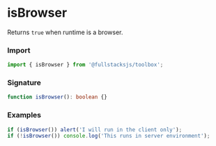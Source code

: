 # isBrowser

Returns `true` when runtime is a browser.

### Import

```typescript copy
import { isBrowser } from '@fullstacksjs/toolbox';
```

### Signature

```typescript copy
function isBrowser(): boolean {}
```

### Examples

```typescript copy
if (isBrowser()) alert('I will run in the client only');
if (!isBrowser()) console.log('This runs in server environment');
```

